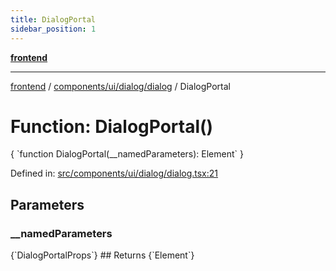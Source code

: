 ```yaml
---
title: DialogPortal
sidebar_position: 1
---
```



[**frontend**](../../../../..)

***

[frontend](../../../../..) / [components/ui/dialog/dialog](..) / DialogPortal

# Function: DialogPortal()

<CodeBlock language="ts">
{ `function DialogPortal(__namedParameters): Element` }
</CodeBlock>

Defined in: [src/components/ui/dialog/dialog.tsx:21](https://github.com/svsticky/CommitteeClash/blob/8a31d8fc8422df670b3b4cb3b5fd558ecdeabb90/frontend/src/components/ui/dialog/dialog.tsx#L21)

## Parameters

### \_\_namedParameters
<CodeBlock language="ts">
{`DialogPortalProps`}
</CodeBlock>
## Returns
<CodeBlock language="ts">
{`Element`}
</CodeBlock>
